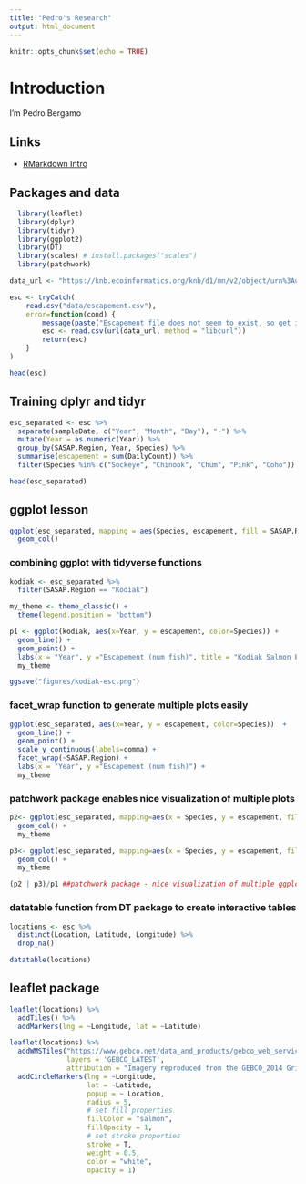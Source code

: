 ```yaml
---
title: "Pedro's Research"
output: html_document
---
```


```r
knitr::opts_chunk$set(echo = TRUE)
```

# Introduction

I'm Pedro Bergamo

## Links 

* [RMarkdown Intro](R/Rmarkdown_intro.html)

## Packages and data
```r
  library(leaflet)
  library(dplyr)
  library(tidyr)
  library(ggplot2)
  library(DT)
  library(scales) # install.packages("scales")
  library(patchwork)
```


```r
data_url <- "https://knb.ecoinformatics.org/knb/d1/mn/v2/object/urn%3Auuid%3Af119a05b-bbe7-4aea-93c6-85434dcb1c5e"

esc <- tryCatch(
    read.csv("data/escapement.csv"),
    error=function(cond) {
        message(paste("Escapement file does not seem to exist, so get it from the KNB."))
        esc <- read.csv(url(data_url, method = "libcurl"))
        return(esc)
    }
)

head(esc)
```


## Training dplyr and tidyr
```r

esc_separated <- esc %>% 
  separate(sampleDate, c("Year", "Month", "Day"), "-") %>% 
  mutate(Year = as.numeric(Year)) %>% 
  group_by(SASAP.Region, Year, Species) %>% 
  summarise(escapement = sum(DailyCount)) %>% 
  filter(Species %in% c("Sockeye", "Chinook", "Chum", "Pink", "Coho"))

head(esc_separated)
```

## ggplot lesson
```r
ggplot(esc_separated, mapping = aes(Species, escapement, fill = SASAP.Region)) + 
  geom_col()
```
### combining ggplot with tidyverse functions
```r
kodiak <- esc_separated %>% 
  filter(SASAP.Region == "Kodiak")

my_theme <- theme_classic() + 
  theme(legend.position = "bottom")

p1 <- ggplot(kodiak, aes(x=Year, y = escapement, color=Species)) +
  geom_line() +
  geom_point() +
  labs(x = "Year", y ="Escapement (num fish)", title = "Kodiak Salmon Escapement") +
  my_theme

ggsave("figures/kodiak-esc.png")
```

### facet_wrap function to generate multiple plots easily
```r
ggplot(esc_separated, aes(x=Year, y = escapement, color=Species))  + 
  geom_line() +
  geom_point() +
  scale_y_continuous(labels=comma) +
  facet_wrap(~SASAP.Region) +
  labs(x = "Year", y ="Escapement (num fish)") +
  my_theme
```
### patchwork package enables nice visualization of multiple plots
```r
p2<- ggplot(esc_separated, mapping=aes(x = Species, y = escapement, fill = Year)) +
  geom_col() +
  my_theme

p3<- ggplot(esc_separated, mapping=aes(x = Species, y = escapement, fill = SASAP.Region)) +
  geom_col() +
  my_theme

(p2 | p3)/p1 ##patchwork package - nice visualization of multiple ggplot graphs
```
### datatable function from DT package to create interactive tables
```r
locations <- esc %>% 
  distinct(Location, Latitude, Longitude) %>% 
  drop_na()

datatable(locations)
```

## leaflet package

```r
leaflet(locations) %>% 
  addTiles() %>% 
  addMarkers(lng = ~Longitude, lat = ~Latitude)
```

```r
leaflet(locations) %>% 
  addWMSTiles("https://www.gebco.net/data_and_products/gebco_web_services/web_map_service/mapserv?",
              layers = 'GEBCO_LATEST',
              attribution = "Imagery reproduced from the GEBCO_2014 Grid, version 20150318, www.gebco.net") %>%
  addCircleMarkers(lng = ~Longitude,
                   lat = ~Latitude,
                   popup = ~ Location,
                   radius = 5,
                   # set fill properties
                   fillColor = "salmon",
                   fillOpacity = 1,
                   # set stroke properties
                   stroke = T,
                   weight = 0.5,
                   color = "white",
                   opacity = 1)
```

